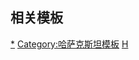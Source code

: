 {{region history
|name = 哈萨克斯坦历史
|linkoverride = [[哈萨克斯坦历史]]
|country = 哈萨克斯坦
|width = auto
|bodyclass = plainlist
|bold = no
|image = [[File:Kazachstán-pahýl-obrázek.svg|200px]]

|header2 = 游牧时期
|data2 =
 {{Infobox
  |bodystyle = {{infobox subbox bodystyle}}
  |labelstyle = padding-right: 0.5em;font-weight: normal;
  |datastyle = text-align: right; white-space: nowrap;
  |label1=[[斯基泰人|斯基泰]] |data1={{align|right|前10世纪&ndash;前3世纪}}
  |label2=[[康居]] |data2={{align|right|前10世纪&ndash;前1世纪}}
  |label3=[[匈奴]] |data3=91年&ndash;380年
  |label4=[[柔然]] |data4=330年&ndash;555年
  |label5=[[突厥汗国]] |data5=552年&ndash;745年
  |label6=[[葛逻禄]] |data6=665年&ndash;744年
  |label7=[[基馬克汗國]] |data7=743年&ndash;1220年
  |label8=[[烏古斯葉護國]] |data8=750年&ndash;1055年
  |label9=[[喀喇汗国]] |data9=840年&ndash;1212年
  |label10=[[西辽]] |data10=1124年&ndash;1218年
  |label11=[[蒙古帝国]] |data11=1206年&ndash;1368年
  |label12=[[金帳汗國]] |data12=1368年&ndash;1446年
  |label13=[[哈萨克汗国]] |data13=1456年&ndash;1847年
}}

|header3 = 后游牧时代
|data3 =
 {{Infobox
  |bodystyle = {{infobox subbox bodystyle}}
  |labelstyle = padding-right: 0.5em; font-weight: normal;
  |datastyle = text-align: right; white-space: nowrap;
  |label1 = [[突厥斯坦總督區]]<br />[[突厥斯坦蘇維埃社會主義自治共和國]] |data1=1867年&ndash;1918年
  |label2 = [[阿拉什自治国]] |data2=1918年&ndash;1925年
  |label3 = [[哈薩克自治社會主義蘇維埃共和國]] |data3 = 1925年&ndash;1936年
  |label4 = [[哈萨克苏维埃社会主义共和国]] |data4 = 1936年&ndash;1991年
  |label5 = [[哈萨克斯坦共和国]] |data5 = 1991年<small>至今</small>
}}

|header4 = 主题
|data4 = {{flatlist|
* [[:en:Culture of Kazakhstan|文化]]
* [[哈萨克斯坦地理|地理]]
}}

|portal = no
}}<noinclude>

{{clear}}
== 相关模板 ==
{{欧洲各国历史模板}}

[[Category:哈萨克斯坦历史|*]]
[[Category:哈萨克斯坦模板]]
[[Category:历史导航模板|H]]
</noinclude>